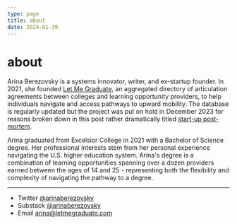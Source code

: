 ```yaml
---
type: page
title: about
date: 2024-01-30
---
```


# about

Arina Berezovsky is a systems innovator, writer, and ex-startup founder. In 2021, she founded [Let Me Graduate](https://letmegraduate.softr.app/), an aggregated directory of articulation agreements between colleges and learning opportunity providers, to help individuals navigate and access pathways to upward mobility. The database is regularly updated but the project was put on hold in December 2023 for reasons broken down in this post rather dramatically titled [start-up post-mortem](https://www.arinaberezovsky.com/posts/startuppostmortem).

Arina graduated from Excelsior College in 2021 with a Bachelor of Science degree. Her professional interests stem from her personal experience navigating the U.S. higher education system. Arina's degree is a combination of learning opportunities spanning over a dozen providers earned between the ages of 14 and 25 - representing both the flexibility and complexity of navigating the pathway to a degree. 

---

- Twitter [@arinaberezovsky](https://twitter.com/arinaberezovsky)
- Substack [@arinaberezovsky](https://arinaberezovsky.substack.com)
- Email arina@letmegraduate.com
